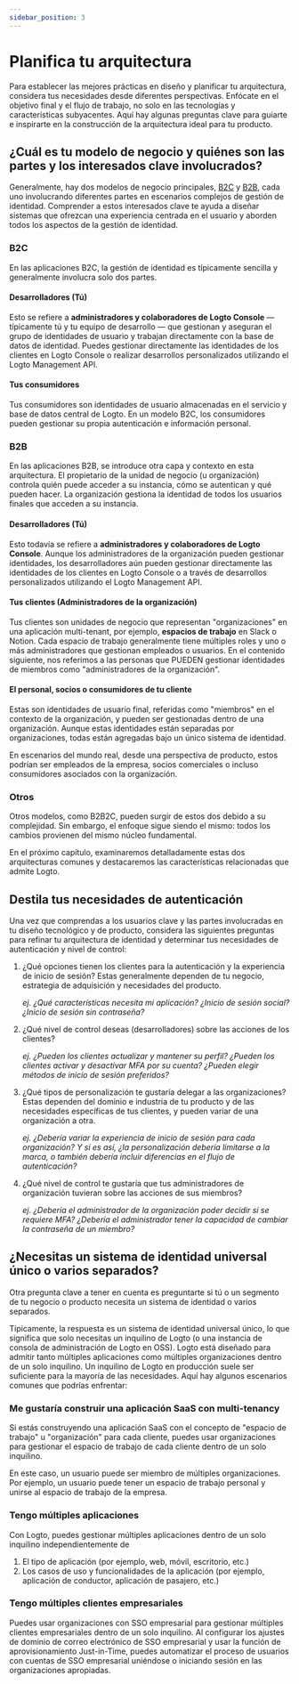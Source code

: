 ```yaml
---
sidebar_position: 3
---
```


# Planifica tu arquitectura

Para establecer las mejores prácticas en diseño y planificar tu arquitectura, considera tus necesidades desde diferentes perspectivas. Enfócate en el objetivo final y el flujo de trabajo, no solo en las tecnologías y características subyacentes. Aquí hay algunas preguntas clave para guiarte e inspirarte en la construcción de la arquitectura ideal para tu producto.

## ¿Cuál es tu modelo de negocio y quiénes son las partes y los interesados clave involucrados?

Generalmente, hay dos modelos de negocio principales, [B2C](/introduction/plan-your-architecture/b2c) y [B2B](/introduction/plan-your-architecture/b2b), cada uno involucrando diferentes partes en escenarios complejos de gestión de identidad. Comprender a estos interesados clave te ayuda a diseñar sistemas que ofrezcan una experiencia centrada en el usuario y aborden todos los aspectos de la gestión de identidad.

### B2C

En las aplicaciones B2C, la gestión de identidad es típicamente sencilla y generalmente involucra solo dos partes.

#### Desarrolladores (Tú)

Esto se refiere a **administradores y colaboradores de Logto Console** — típicamente tú y tu equipo de desarrollo — que gestionan y aseguran el grupo de identidades de usuario y trabajan directamente con la base de datos de identidad. Puedes gestionar directamente las identidades de los clientes en Logto Console o realizar desarrollos personalizados utilizando el Logto Management API.

#### Tus consumidores

Tus consumidores son identidades de usuario almacenadas en el servicio y base de datos central de Logto. En un modelo B2C, los consumidores pueden gestionar su propia autenticación e información personal.

### B2B

En las aplicaciones B2B, se introduce otra capa y contexto en esta arquitectura. El propietario de la unidad de negocio (u organización) controla quién puede acceder a su instancia, cómo se autentican y qué pueden hacer. La organización gestiona la identidad de todos los usuarios finales que acceden a su instancia.

#### Desarrolladores (Tú)

Esto todavía se refiere a **administradores y colaboradores de Logto Console**. Aunque los administradores de la organización pueden gestionar identidades, los desarrolladores aún pueden gestionar directamente las identidades de los clientes en Logto Console o a través de desarrollos personalizados utilizando el Logto Management API.

#### Tus clientes (Administradores de la organización)

Tus clientes son unidades de negocio que representan "organizaciones" en una aplicación multi-tenant, por ejemplo, **espacios de trabajo** en Slack o Notion. Cada espacio de trabajo generalmente tiene múltiples roles y uno o más administradores que gestionan empleados o usuarios. En el contenido siguiente, nos referimos a las personas que PUEDEN gestionar identidades de miembros como "administradores de la organización".

#### El personal, socios o consumidores de tu cliente

Estas son identidades de usuario final, referidas como "miembros" en el contexto de la organización, y pueden ser gestionadas dentro de una organización. Aunque estas identidades están separadas por organizaciones, todas están agregadas bajo un único sistema de identidad.

En escenarios del mundo real, desde una perspectiva de producto, estos podrían ser empleados de la empresa, socios comerciales o incluso consumidores asociados con la organización.

### Otros

Otros modelos, como B2B2C, pueden surgir de estos dos debido a su complejidad. Sin embargo, el enfoque sigue siendo el mismo: todos los cambios provienen del mismo núcleo fundamental.

En el próximo capítulo, examinaremos detalladamente estas dos arquitecturas comunes y destacaremos las características relacionadas que admite Logto.

## Destila tus necesidades de autenticación

Una vez que comprendas a los usuarios clave y las partes involucradas en tu diseño tecnológico y de producto, considera las siguientes preguntas para refinar tu arquitectura de identidad y determinar tus necesidades de autenticación y nivel de control:

1. ¿Qué opciones tienen los clientes para la autenticación y la experiencia de inicio de sesión? Estas generalmente dependen de tu negocio, estrategia de adquisición y necesidades del producto.

   _ej. ¿Qué características necesita mi aplicación? ¿Inicio de sesión social? ¿Inicio de sesión sin contraseña?_

2. ¿Qué nivel de control deseas (desarrolladores) sobre las acciones de los clientes?

   _ej. ¿Pueden los clientes actualizar y mantener su perfil? ¿Pueden los clientes activar y desactivar MFA por su cuenta? ¿Pueden elegir métodos de inicio de sesión preferidos?_

3. ¿Qué tipos de personalización te gustaría delegar a las organizaciones? Estas dependen del dominio e industria de tu producto y de las necesidades específicas de tus clientes, y pueden variar de una organización a otra.

   _ej. ¿Debería variar la experiencia de inicio de sesión para cada organización? Y si es así, ¿la personalización debería limitarse a la marca, o también debería incluir diferencias en el flujo de autenticación?_

4. ¿Qué nivel de control te gustaría que tus administradores de organización tuvieran sobre las acciones de sus miembros?

   _ej. ¿Debería el administrador de la organización poder decidir si se requiere MFA? ¿Debería el administrador tener la capacidad de cambiar la contraseña de un miembro?_

## ¿Necesitas un sistema de identidad universal único o varios separados?

Otra pregunta clave a tener en cuenta es preguntarte si tú o un segmento de tu negocio o producto necesita un sistema de identidad o varios separados.

Típicamente, la respuesta es un sistema de identidad universal único, lo que significa que solo necesitas un inquilino de Logto (o una instancia de consola de administración de Logto en OSS). Logto está diseñado para admitir tanto múltiples aplicaciones como múltiples organizaciones dentro de un solo inquilino. Un inquilino de Logto en producción suele ser suficiente para la mayoría de las necesidades. Aquí hay algunos escenarios comunes que podrías enfrentar:

### Me gustaría construir una aplicación SaaS con multi-tenancy

Si estás construyendo una aplicación SaaS con el concepto de "espacio de trabajo" u "organización" para cada cliente, puedes usar organizaciones para gestionar el espacio de trabajo de cada cliente dentro de un solo inquilino.

En este caso, un usuario puede ser miembro de múltiples organizaciones. Por ejemplo, un usuario puede tener un espacio de trabajo personal y unirse al espacio de trabajo de la empresa.

### Tengo múltiples aplicaciones

Con Logto, puedes gestionar múltiples aplicaciones dentro de un solo inquilino independientemente de

1. El tipo de aplicación (por ejemplo, web, móvil, escritorio, etc.)
2. Los casos de uso y funcionalidades de la aplicación (por ejemplo, aplicación de conductor, aplicación de pasajero, etc.)

### Tengo múltiples clientes empresariales

Puedes usar organizaciones con SSO empresarial para gestionar múltiples clientes empresariales dentro de un solo inquilino. Al configurar los ajustes de dominio de correo electrónico de SSO empresarial y usar la función de aprovisionamiento Just-in-Time, puedes automatizar el proceso de usuarios con cuentas de SSO empresarial uniéndose o iniciando sesión en las organizaciones apropiadas.
